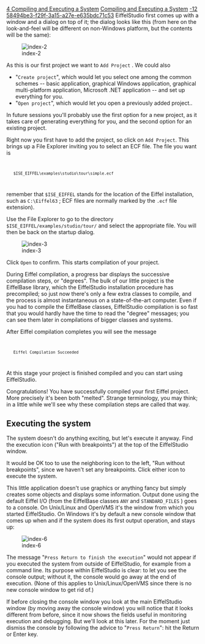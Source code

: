 [[Property:title|4 Compiling and Executing a System]]
[[Property:link_title|Compiling and Executing a System]]
[[Property:weight|-12]]
[[Property:uuid|58494be3-f29f-3a15-a27e-e635bdc71c53]]
EiffelStudio first comes up with a window and a dialog on top of it; the dialog looks like this (from here on the look-and-feel will be different on non-Windows platform, but the contents will be the same):

[[Image:index-2]]


As this is our first project we want to <code>Add Project</code> . We could also 
* "<code lang="c">Create project</code>", which would let you select one among the common schemes -- basic application, graphical Windows application, graphical multi-platform application, Microsoft .NET application -- and set up everything for you. 
* "<code>Open project</code>", which would let you open a previously added project.. 

In future sessions you'll probably use the first option for a new project, as it takes care of generating everything for you, and the second option for an existing project.

Right now you first have to add the project, so click on <code>Add Project</code>. This brings up a File Explorer inviting you to select an ECF file. The file you want is 
<code>
	$ISE_EIFFEL\examples\studio\tour\simple.ecf
</code>

remember that <code>$ISE_EIFFEL</code> stands for the location of the Eiffel installation, such as <code>C:\Eiffel63</code> ; ECF files are normally marked by the <code>.ecf</code> file extension). 

Use the File Explorer to go to the directory <code>$ISE_EIFFEL/examples/studio/tour/</code> and select the appropriate file. You will then be back on the startup dialog. 

[[Image:index-3]]


Click <code>Open</code> to confirm. This starts compilation of your project. 

During Eiffel compilation, a progress bar displays the successive compilation steps, or "degrees". The bulk of our little project is the EiffelBase library, which the EiffelStudio installation procedure has precompiled; so just now there's only a few extra classes to compile, and the process is almost instantaneous on a state-of-the-art computer. Even if you had to compile the EiffelBase classes, EiffelStudio compilation is so fast that you would hardly have the time to read the "degree" messages; you can see them later in compilations of bigger classes and systems.

{{note| ''On an IBM Thinkpad, Pentium III 850 MHz, 256 MB, running Windows 2000 Professional, Eiffel compilation takes about 9 seconds for the entire Guided Tour system including non-precompiled EiffelBase. '' }}

After Eiffel compilation completes you will see the message
<code>
	Eiffel Compilation Succeeded
</code>

At this stage your project is finished compiled and you can start using EiffelStudio.

Congratulations! You have successfully compiled your first Eiffel project. More precisely it's been both "melted". Strange terminology, you may think; in a little while we'll see why these compilation steps are called that way.

==Executing the system==

The system doesn't do anything exciting, but let's execute it anyway. Find the execution icon ("Run with breakpoints") at the top of the EiffelStudio window.

It would be OK too to use the neighboring icon to the left, "Run without breakpoints", since we haven't set any breakpoints. Click either icon to execute the system.

This little application doesn't use graphics or anything fancy but simply creates some objects and displays some information. Output done using the default Eiffel I/O (from the EiffelBase classes <code>ANY</code> and <code>STANDARD_FILES</code> ) goes to a console. On Unix/Linux and OpenVMS it's the window from which you started EiffelStudio. On Windows it's by default a new console window that comes up when and if the system does its first output operation, and stays up: 

[[Image:index-6]]


The message "<code>Press Return to finish the execution</code>" would not appear if you executed the system from outside of EiffelStudio, for example from a command line. Its purpose within EiffelStudio is clear: to let you see the console output; without it, the console would go away at the end of execution. (None of this applies to Unix/Linux/OpenVMS since there is no new console window to get rid of.) 

If before closing the console window you look at the main EiffelStudio window (by moving away the console window) you will notice that it looks different from before, since it now shows the fields useful in monitoring execution and debugging. But we'll look at this later. For the moment just dismiss the console by following the advice to "<code>Press Return</code>": hit the Return or Enter key. 


